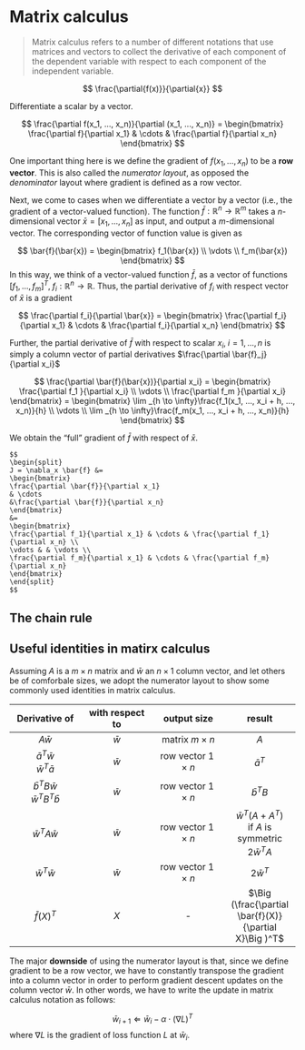 
# Matrix calculus  


> Matrix calculus refers to a number of different notations that use matrices and vectors to collect the derivative of each component of the dependent variable with respect to each component of the independent variable. 

$$
\frac{\partial{f(x)}}{\partial{x}} 
$$


Differentiate a scalar by a vector. 

$$
\frac{\partial f(x_1, ..., x_n)}{\partial (x_1, ..., x_n)}
= 
\begin{bmatrix}
\frac{\partial f}{\partial x_1} & \cdots & \frac{\partial f}{\partial x_n}
\end{bmatrix}
$$

One important thing here is we define the gradient of $f(x_1, ..., x_n)$ to be a **row vector**. This is also called the *numerator layout*, as opposed the *denominator* layout where gradient is defined as a row vector.  


Next, we come to cases when we differentiate a vector by a vector (i.e., the gradient of a vector-valued function). The function $\bar{f}: \mathbb{R}^n \rightarrow \mathbb{R}^m$ takes a $n$-dimensional vector $\bar{x} = [x_1, ..., x_n]$ as input, and output a $m$-dimensional vector. The corresponding vector of function value is given as  

$$
\bar{f}(\bar{x}) = 
\begin{bmatrix}
f_1(\bar{x}) \\
\vdots \\
f_m(\bar{x})
\end{bmatrix}
$$
In this way, we think of a vector-valued function $\bar{f}$, as a vector of functions $[f_1, ..., f_m]^T, \; f_i: \mathbb{R}^n \rightarrow \mathbb{R}$. Thus, the partial derivative of $f_i$ with respect vector of $\bar{x}$ is a gradient 

$$
\frac{\partial f_i}{\partial \bar{x}} =
\begin{bmatrix}
\frac{\partial f_i}{\partial x_1} & \cdots & \frac{\partial f_i}{\partial x_n}
\end{bmatrix}
$$

Further, the partial derivative of $\bar{f}$ with respect to scalar $x_i, \; i = 1,...,n$ is simply a column vector of partial derivatives $\frac{\partial \bar{f}_j}{\partial x_i}$  

$$
\frac{\partial \bar{f}(\bar{x})}{\partial x_i} = 
\begin{bmatrix}
\frac{\partial f_1 }{\partial x_i} \\
\vdots \\
\frac{\partial f_m }{\partial x_i}
\end{bmatrix} 
= 
\begin{bmatrix}
\lim _{h \to \infty}\frac{f_1(x_1, ..., x_i + h, ..., x_n)}{h} \\
\vdots \\
\lim _{h \to \infty}\frac{f_m(x_1, ..., x_i + h, ..., x_n)}{h} 
\end{bmatrix}
$$

We obtain the "full" gradient of $\bar{f}$ with respect of $\bar{x}$. 


```definition
$$
\begin{split}
J = \nabla_x \bar{f} &=
\begin{bmatrix}
\frac{\partial \bar{f}}{\partial x_1} 
& \cdots 
&\frac{\partial \bar{f}}{\partial x_n}
\end{bmatrix}
&=
\begin{bmatrix}
\frac{\partial f_1}{\partial x_1} & \cdots & \frac{\partial f_1}{\partial x_n} \\
\vdots & & \vdots \\ 
\frac{\partial f_m}{\partial x_1} & \cdots & \frac{\partial f_m}{\partial x_n}
\end{bmatrix}
\end{split}
$$
```


## The chain rule



## Useful identities in matirx calculus 

Assuming $A$ is a $m \times n$ matrix and $\bar{w}$ an $n \times 1$ column vector, and let others be of comforbale sizes,  we adopt the numerator layout to show some commonly used identities in matrix calculus. 

|Derivative of|with respect to|output size|result|
:-:|:-:|:-:|:-:|
|$A\bar{w}$|$\bar{w}$|matrix $m \times n$|$A$|
|$\bar{a}^T\bar{w}$ <br> $\bar{w}^T\bar{a}$|$\bar{w}$|row vector $1 \times n$|$\bar{a}^T$|
|$\bar{b}^TB\bar{w}$ <br> $\bar{w}^TB^T\bar{b}$|$\bar{w}$|row vector $1 \times n$|$\bar{b}^TB$|
|$\bar{w}^TA\bar{w}$|$\bar{w}$|row vector $1 \times n$|$\bar{w}^T(A + A^T)$ <br> if $A$ is symmetric $2\bar{w}^TA$|
|$\bar{w}^T\bar{w}$|$\bar{w}$|row vector $1 \times n$|$2\bar{w}^T$|
|$\bar{f}(X)^T$|$X$|-|$\Big (\frac{\partial \bar{f}(X)}{\partial X}\Big )^T$|






The major **downside** of using the numerator layout is that, since we define gradient to be a row vector,  we have to constantly transpose the gradient into a column vector in order to perform gradient descent updates on the column vector $\bar{w}$. In other words, we have to write the update in matrix calculus notation as follows:

$$
\bar{w}_{i + 1} \Leftarrow \bar{w}_i- \alpha \cdot (\nabla L)^T 
$$
where $\nabla L$ is the gradient of loss function $L$ at $\bar{w}_i$. 






